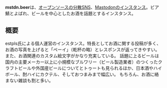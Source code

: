 {{Infobox instance|Domain=https://mstdn.beer|Name=mstdn.beer|Admin=[https://mstdn.beer/@estpls estpls]|Country=日本|Start=?|Alias=ビア鯖}}
'''mstdn.beer'''は、[[オープンソース]]の[[分散SNS]]、[[Mastodon]]の[[インスタンス]]。ビア鯖とよばれ、ビールを中心としたお酒を話題とするインスタンス。

== 概要 ==
estpls氏による個人運営のインスタンス。特長としてお酒に関する投稿が多く、お酒の写真を上げると「ペーイ」（乾杯の略）とレスポンスが返ってきやすい。また、お酒関連のカスタム絵文字がかなり充実している。
話題に上るビールは国内の主要メーカー以上に小規模なブルワリー（ビール製造業者）のつくったクラフトビールや外国産ビールについてとトゥートも見られるほか、日本酒やハイボール、酎ハイにカクテル、そしておつまみまで幅広い。
もちろん、お酒に絡まない雑談も割と多い。